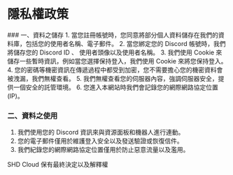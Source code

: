 
# 隱私權政策

<Steps>
### 一、資料之儲存
1. 當您註冊帳號時，您同意將部分個人資料儲存在我們的資料庫，包括您的使用者名稱、電子郵件。
2. 當您綁定您的 Discord 帳號時，我們將儲存您的 Discord ID 、 使用者頭像以及使用者名稱。
3. 我們使用 Cookie 來儲存一些暫時資訊，例如當您選擇保持登入，我們使用 Cookie 來將您保持登入。
4. 您的密碼等機密資訊在傳遞過程中都受到加密，您不需要擔心您的機密資料會被洩漏，我們無權查看。
5. 我們無權查看您的伺服器內容，強調伺服器安全，提供一個安全的託管環境。
6. 您進入本網站時我們會記錄您的網際網路協定位置 (IP)。

### 二、資料之使用
1. 我們使用您的 Discord 資訊來與資源面板和機器人進行連動。
2. 您的電子郵件僅用於維護登入安全以及發送驗證或恢復信件。
3. 我們紀錄您的網際網路協定位置僅用於防止惡意流量以及濫用。

</Steps>

<Callout type="warning">SHD Cloud 保有最終決定以及解釋權</Callout>